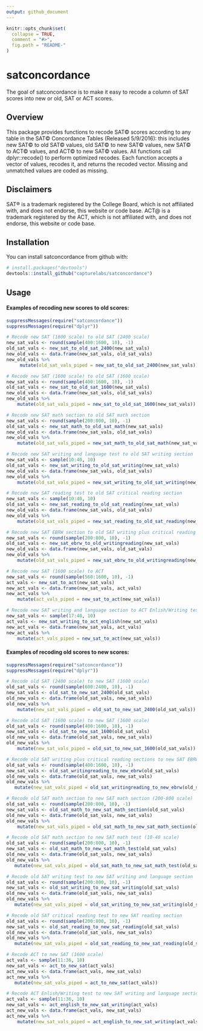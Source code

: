 ```yaml
---
output: github_document
---
```


<!-- README.md is generated from README.Rmd. Please edit that file -->

```r
knitr::opts_chunk$set(
  collapse = TRUE,
  comment = "#>",
  fig.path = "README-"
)
```

# satconcordance

The goal of satconcordance is to make it easy to recode a column of SAT scores into new or old, SAT or ACT scores.

## Overview

This package provides functions to recode SAT© scores according to any table in the SAT© Concordance Tables (Released 5/9/2016): this includes new SAT© to old SAT© values, old SAT© to new SAT© values, new SAT© to ACT© values, and ACT© to new SAT© values. All functions call dplyr::recode() to perform optimized recodes. Each function accepts a vector of values, recodes it, and returns the recoded vector. Missing and unmatched values are coded as missing.

## Disclaimers
SAT® is a trademark registered by the College Board, which is not affiliated with, and does not endorse, this website or code base.
ACT@ is a trademark registered by the ACT, which is not affiliated with, and does not endorse, this website or code base.

## Installation

You can install satconcordance from github with:

```r
# install.packages("devtools")
devtools::install_github("capturelabs/satconcordance")
```

## Usage

#### Examples of recoding new scores to old scores:

```r
suppressMessages(require("satconcordance"))
suppressMessages(require("dplyr"))

# Recode new SAT (1600 scale) to old SAT (2400 scale)
new_sat_vals <- round(sample(400:1600, 10), -1)
old_sat_vals <- new_sat_to_old_sat_2400(new_sat_vals)
new_old_vals <- data.frame(new_sat_vals, old_sat_vals)
new_old_vals %>%
     mutate(old_sat_vals_piped = new_sat_to_old_sat_2400(new_sat_vals))

# Recode new SAT (1600 scale) to old SAT (1600 scale)
new_sat_vals <- round(sample(400:1600, 10), -1)
old_sat_vals <- new_sat_to_old_sat_1600(new_sat_vals)
new_old_vals <- data.frame(new_sat_vals, old_sat_vals)
new_old_vals %>%
    mutate(old_sat_vals_piped = new_sat_to_old_sat_1600(new_sat_vals))

# Recode new SAT math section to old SAT math section
new_sat_vals <- round(sample(200:800, 10), -1)
old_sat_vals <- new_sat_math_to_old_sat_math(new_sat_vals)
new_old_vals <- data.frame(new_sat_vals, old_sat_vals)
new_old_vals %>%
    mutate(old_sat_vals_piped = new_sat_math_to_old_sat_math(new_sat_vals))

# Recode new SAT writing and language test to old SAT writing section
new_sat_vals <- sample(10:40, 10)
old_sat_vals <- new_sat_writing_to_old_sat_writing(new_sat_vals)
new_old_vals <- data.frame(new_sat_vals, old_sat_vals)
new_old_vals %>%
    mutate(old_sat_vals_piped = new_sat_writing_to_old_sat_writing(new_sat_vals))

# Recode new SAT reading test to old SAT critical reading section
new_sat_vals <- sample(10:40, 10)
old_sat_vals <- new_sat_reading_to_old_sat_reading(new_sat_vals)
new_old_vals <- data.frame(new_sat_vals, old_sat_vals)
new_old_vals %>%
    mutate(old_sat_vals_piped = new_sat_reading_to_old_sat_reading(new_sat_vals))

# Recode new SAT EBRW section to old SAT writing plus critical reading sections
new_sat_vals <- round(sample(200:800, 10), -1)
old_sat_vals <- new_sat_ebrw_to_old_writingreading(new_sat_vals)
new_old_vals <- data.frame(new_sat_vals, old_sat_vals)
new_old_vals %>%
    mutate(old_sat_vals_piped = new_sat_ebrw_to_old_writingreading(new_sat_vals))

# Recode new SAT (1600 scale) to ACT
new_sat_vals <- round(sample(560:1600, 10), -1)
act_vals <- new_sat_to_act(new_sat_vals)
new_act_vals <- data.frame(new_sat_vals, act_vals)
new_act_vals %>%
    mutate(act_vals_piped = new_sat_to_act(new_sat_vals))

# Recode new SAT writing and language section to ACT Enlish/Writing test
new_sat_vals <- sample(17:40, 10)
act_vals <- new_sat_writing_to_act_english(new_sat_vals)
new_act_vals <- data.frame(new_sat_vals, act_vals)
new_act_vals %>%
    mutate(act_vals_piped = new_sat_to_act(new_sat_vals))
```


#### Examples of recoding old scores to new scores:

```r
suppressMessages(require("satconcordance"))
suppressMessages(require("dplyr"))

# Recode old SAT (2400 scale) to new SAT (1600 scale)
old_sat_vals <- round(sample(600:2400, 10), -1)
new_sat_vals <- old_sat_to_new_sat_2400(old_sat_vals)
old_new_vals <- data.frame(old_sat_vals, new_sat_vals)
old_new_vals %>%
    mutate(new_sat_vals_piped = old_sat_to_new_sat_2400(old_sat_vals))

# Recode old SAT (1600 scale) to new SAT (1600 scale)
old_sat_vals <- round(sample(400:1600, 10), -1)
new_sat_vals <- old_sat_to_new_sat_1600(old_sat_vals)
old_new_vals <- data.frame(old_sat_vals, new_sat_vals)
old_new_vals %>%
    mutate(new_sat_vals_piped = old_sat_to_new_sat_1600(old_sat_vals))

# Recode old SAT writing plus critical reading sections to new SAT EBRW section
old_sat_vals <- round(sample(400:1600, 10), -1)
new_sat_vals <- old_sat_writingreading_to_new_ebrw(old_sat_vals)
old_new_vals <- data.frame(old_sat_vals, new_sat_vals)
old_new_vals %>%
   mutate(new_sat_vals_piped = old_sat_writingreading_to_new_ebrw(old_sat_vals))

# Recode old SAT math section to new SAT math section (200-800 scale)
old_sat_vals <- round(sample(200:800, 10), -1)
new_sat_vals <- old_sat_math_to_new_sat_math_section(old_sat_vals)
old_new_vals <- data.frame(old_sat_vals, new_sat_vals)
old_new_vals %>%
    mutate(new_sat_vals_piped = old_sat_math_to_new_sat_math_section(old_sat_vals))

# Recode old SAT math section to new SAT math test (10-40 scale)
old_sat_vals <- round(sample(200:800, 10), -1)
new_sat_vals <- old_sat_math_to_new_sat_math_test(old_sat_vals)
old_new_vals <- data.frame(old_sat_vals, new_sat_vals)
old_new_vals %>%
   mutate(new_sat_vals_piped = old_sat_math_to_new_sat_math_test(old_sat_vals))

# Recode old SAT writing test to new SAT writing and language section
old_sat_vals <- round(sample(200:800, 10), -1)
new_sat_vals <- old_sat_writing_to_new_sat_writing(old_sat_vals)
old_new_vals <- data.frame(old_sat_vals, new_sat_vals)
old_new_vals %>%
   mutate(new_sat_vals_piped = old_sat_writing_to_new_sat_writing(old_sat_vals))

# Recode old SAT critical reading test to new SAT reading section
old_sat_vals <- round(sample(200:800, 10), -1)
new_sat_vals <- old_sat_reading_to_new_sat_reading(old_sat_vals)
old_new_vals <- data.frame(old_sat_vals, new_sat_vals)
old_new_vals %>%
   mutate(new_sat_vals_piped = old_sat_reading_to_new_sat_reading(old_sat_vals))

# Recode ACT to new SAT (1600 scale)
act_vals <- sample(11:36, 10)
new_sat_vals <- act_to_new_sat(act_vals)
act_new_vals <- data.frame(act_vals, new_sat_vals)
act_new_vals %>%
   mutate(new_sat_vals_piped = act_to_new_sat(act_vals))

# Recode ACT Enlish/Writing test to new SAT writing and language section
act_vals <- sample(11:36, 10)
new_sat_vals <- act_english_to_new_sat_writing(act_vals)
act_new_vals <- data.frame(act_vals, new_sat_vals)
act_new_vals %>%
    mutate(new_sat_vals_piped = act_english_to_new_sat_writing(act_vals))

```

